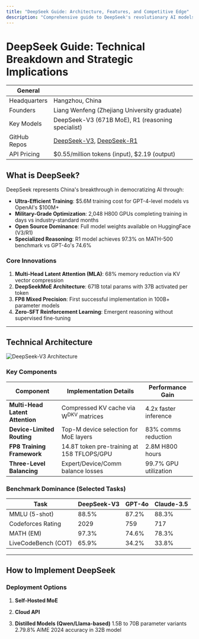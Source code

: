 ```yaml
---
title: "DeepSeek Guide: Architecture, Features, and Competitive Edge"
description: "Comprehensive guide to DeepSeek's revolutionary AI models - explore architecture, use cases, and how it challenges global AI dominance."
---
```


# DeepSeek Guide: Technical Breakdown and Strategic Implications

| General       |                                                                 |
|---------------|-----------------------------------------------------------------|
| Headquarters  | Hangzhou, China                                    |
| Founders      | Liang Wenfeng (Zhejiang University graduate)      |
| Key Models    | DeepSeek-V3 (671B MoE), R1 (reasoning specialist)  |
| GitHub Repos  | [DeepSeek-V3](https://github.com/deepseek-ai/DeepSeek-V3), [DeepSeek-R1](https://github.com/deepseek-ai/DeepSeek-R1)  |
| API Pricing   | $0.55/million tokens (input), $2.19 (output)       |

## What is DeepSeek? 

DeepSeek represents China's breakthrough in democratizing AI through:
- **Ultra-Efficient Training**: $5.6M training cost for GPT-4-level models vs OpenAI's $100M+ 
- **Military-Grade Optimization**: 2,048 H800 GPUs completing training in days vs industry-standard months 
- **Open Source Dominance**: Full model weights available on HuggingFace (V3/R1) 
- **Specialized Reasoning**: R1 model achieves 97.3% on MATH-500 benchmark vs GPT-4o's 74.6% 

### Core Innovations
1. **Multi-Head Latent Attention (MLA)**: 68% memory reduction via KV vector compression 
2. **DeepSeekMoE Architecture**: 671B total params with 37B activated per token 
3. **FP8 Mixed Precision**: First successful implementation in 100B+ parameter models 
4. **Zero-SFT Reinforcement Learning**: Emergent reasoning without supervised fine-tuning 

---

## Technical Architecture 

![DeepSeek-V3 Architecture](https://deepseek.net/static/v3-arch-diagram.png)

### Key Components
| Component               | Implementation Details                          | Performance Gain |
|-------------------------|------------------------------------------------|------------------|
| **Multi-Head Latent Attention** | Compressed KV cache via W<sup>DKV</sup> matrices | 4.2x faster inference |
| **Device-Limited Routing**      | Top-M device selection for MoE layers          | 83% comms reduction |
| **FP8 Training Framework**      | 14.8T token pre-training at 158 TFLOPS/GPU     | 2.8M H800 hours   |
| **Three-Level Balancing**       | Expert/Device/Comm balance losses              | 99.7% GPU utilization |

### Benchmark Dominance (Selected Tasks)
| Task                | DeepSeek-V3 | GPT-4o    | Claude-3.5 |
|---------------------|-------------|-----------|------------|
| MMLU (5-shot)       | 88.5%       | 87.2%     | 88.3%      |
| Codeforces Rating   | 2029        | 759       | 717        |
| MATH (EM)           | 97.3%       | 74.6%     | 78.3%      |
| LiveCodeBench (COT) | 65.9%       | 34.2%     | 33.8%      |

---

## How to Implement DeepSeek

### Deployment Options
1. **Self-Hosted MoE**

2. **Cloud API**

3. **Distilled Models (Qwen/Llama-based)**
  1.5B to 70B parameter variants
  2.79.8% AIME 2024 accuracy in 32B model

